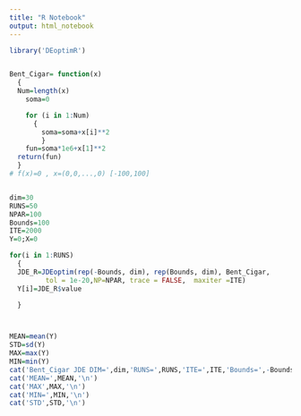 ---
title: "R Notebook"
output: html_notebook
---
```{r}
library('DEoptimR')


Bent_Cigar= function(x)
  {
  Num=length(x)
	soma=0

	for (i in 1:Num)
	  {
		soma=soma+x[i]**2
		}
	fun=soma*1e6+x[1]**2
  return(fun)
  }
# f(x)=0 , x=(0,0,...,0) [-100,100]


dim=30
RUNS=50
NPAR=100
Bounds=100
ITE=2000
Y=0;X=0

for(i in 1:RUNS)
  {
  JDE_R=JDEoptim(rep(-Bounds, dim), rep(Bounds, dim), Bent_Cigar,
         tol = 1e-20,NP=NPAR, trace = FALSE,  maxiter =ITE)
  Y[i]=JDE_R$value

  }



MEAN=mean(Y)
STD=sd(Y)
MAX=max(Y)
MIN=min(Y)
cat('Bent_Cigar JDE DIM=',dim,'RUNS=',RUNS,'ITE=',ITE,'Bounds=',-Bounds,Bounds,'\n')
cat('MEAN=',MEAN,'\n')
cat('MAX',MAX,'\n')
cat('MIN=',MIN,'\n')
cat('STD',STD,'\n')


```






